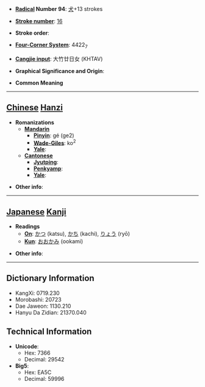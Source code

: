 * '''[[Wiktionary:Chinese radical index| Radical]] Number 94''': [[Wiktionary:Chinese radical index 犬|犬]]+13 strokes

* '''[[Wiktionary:Chinese total strokes index|Stroke number]]''': [[Wiktionary:Chinese total strokes index 16|16]]

* '''Stroke order''': 

* '''[[Wiktionary:Chinese four corner index|Four-Corner System]]''': 4422<sub>7</sub>

* '''[[Wiktionary:Chinese Cangjie index|Cangjie input]]''': 大竹廿日女 (KHTAV)

* '''Graphical Significance and Origin''': 

* '''Common Meaning'''

----

== [[Chinese]] [[Hanzi]] ==

* '''Romanizations'''
** '''[[Mandarin]]'''
*** '''[[Pinyin]]''': gé (ge2)
*** '''[[Wade-Giles]]''': ko<sup>2</sup>
*** '''[[Yale]]''': 
** '''[[Cantonese]]'''
*** '''[[Jyutping]]''':
*** '''[[Penkyamp]]''': 
*** '''[[Yale]]''': 

* '''Other info''': 

----

== [[Japanese]] [[Kanji]] ==

* '''Readings'''
** '''[[On]]''': [[かつ]] (katsu), [[かち]] (kachi), [[りょう]] (ryō)
** '''[[Kun]]''': [[おおかみ]] (ookami)

* '''Other info''':  

----

== Dictionary Information ==

* KangXi: 0719.230
* Morobashi: 20723
* Dae Jaweon: 1130.210
* Hanyu Da Zidian: 21370.040

== Technical Information ==

* '''Unicode''':
** Hex: 7366
** Decimal: 29542
* '''Big5''':
** Hex: EA5C
** Decimal: 59996